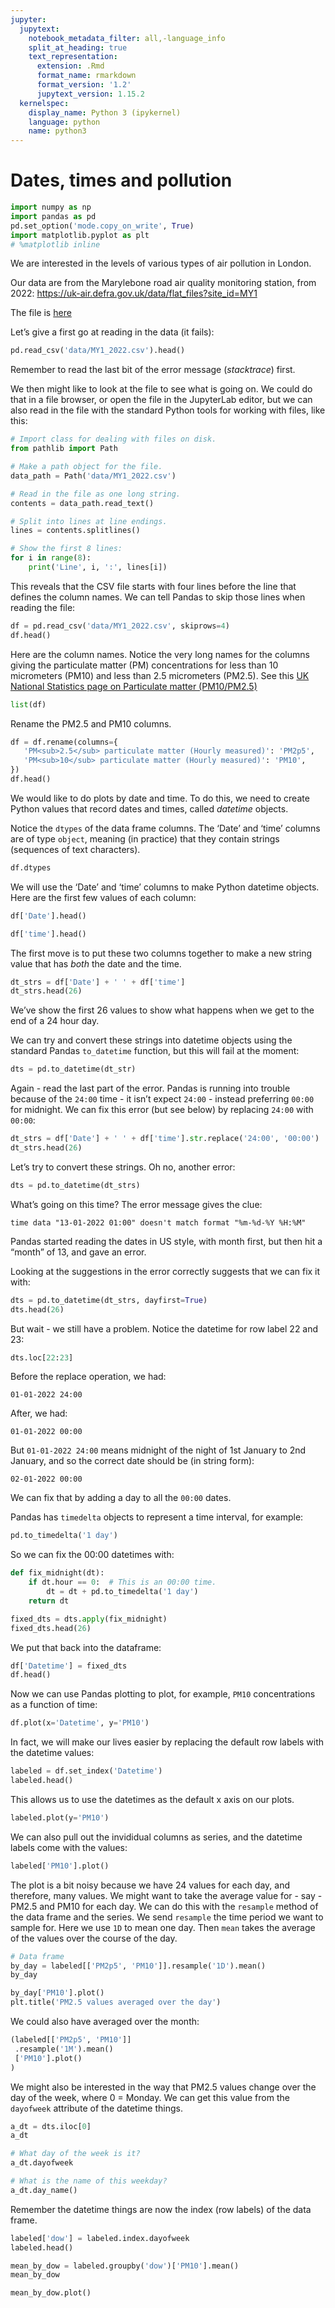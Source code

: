```yaml
---
jupyter:
  jupytext:
    notebook_metadata_filter: all,-language_info
    split_at_heading: true
    text_representation:
      extension: .Rmd
      format_name: rmarkdown
      format_version: '1.2'
      jupytext_version: 1.15.2
  kernelspec:
    display_name: Python 3 (ipykernel)
    language: python
    name: python3
---
```


# Dates, times and pollution

```python
import numpy as np
import pandas as pd
pd.set_option('mode.copy_on_write', True)
import matplotlib.pyplot as plt
# %matplotlib inline
```

We are interested in the levels of various types of air pollution in London.

Our data are from the Marylebone road air quality monitoring station, from
2022: <https://uk-air.defra.gov.uk/data/flat_files?site_id=MY1>

The file is [here](./data/MY1_2022.csv)

Let's give a first go at reading in the data (it fails):

```python
pd.read_csv('data/MY1_2022.csv').head()
```

Remember to read the last bit of the error message (*stacktrace*) first.

We then might like to look at the file to see what is going on.  We could do
that in a file browser, or open the file in the JupyterLab editor, but we can
also read in the file with the standard Python tools for working with files,
like this:

```python
# Import class for dealing with files on disk.
from pathlib import Path

# Make a path object for the file.
data_path = Path('data/MY1_2022.csv')

# Read in the file as one long string.
contents = data_path.read_text()

# Split into lines at line endings.
lines = contents.splitlines()

# Show the first 8 lines:
for i in range(8):
    print('Line', i, ':', lines[i])
```

This reveals that the CSV file starts with four lines before the line that defines the column names.  We can tell Pandas to skip those lines when reading the file:

```python
df = pd.read_csv('data/MY1_2022.csv', skiprows=4)
df.head()
```

Here are the column names.  Notice the very long names for the columns giving
the particulate matter (PM) concentrations for less than 10 micrometers (PM10)
and less than 2.5 micrometers (PM2.5).  See this [UK National Statistics page
on Particulate matter
(PM10/PM2.5)]([https://www.gov.uk/government/statistics/air-quality-statistics/concentrations-of-particulate-matter-pm10-and-pm25)

```python
list(df)
```

Rename the PM2.5 and PM10 columns.

```python
df = df.rename(columns={
   'PM<sub>2.5</sub> particulate matter (Hourly measured)': 'PM2p5',
   'PM<sub>10</sub> particulate matter (Hourly measured)': 'PM10',
})
df.head()
```

We would like to do plots by date and time.  To do this, we need to create
Python values that record dates and times, called *datetime* objects.

Notice the `dtypes` of the data frame columns.  The 'Date' and 'time' columns
are of type `object`, meaning (in practice) that they contain strings
(sequences of text characters).

```python
df.dtypes
```

We will use the 'Date' and 'time' columns to make Python datetime objects.  Here are the first few values of each column:

```python
df['Date'].head()
```

```python
df['time'].head()
```

The first move is to put these two columns together to make a new string value
that has *both* the date and the time.


```python
dt_strs = df['Date'] + ' ' + df['time']
dt_strs.head(26)
```

We've show the first 26 values to show what happens when we get to the end of a 24 hour day.

We can try and convert these strings into datetime objects using the standard Pandas `to_datetime` function, but this will fail at the moment:

```python
dts = pd.to_datetime(dt_str)
```

Again - read the last part of the error.  Pandas is running into trouble because of the `24:00` time - it isn't expect `24:00` - instead preferring `00:00` for midnight.  We can fix this error (but see below) by replacing `24:00` with `00:00`:

```python
dt_strs = df['Date'] + ' ' + df['time'].str.replace('24:00', '00:00')
dt_strs.head(26)
```

Let's try to convert these strings.  Oh no, another error:

```python
dts = pd.to_datetime(dt_strs)
```

What's going on this time?  The error message gives the clue:

```
time data "13-01-2022 01:00" doesn't match format "%m-%d-%Y %H:%M"
```

Pandas started reading the dates in US style, with month first, but then hit a "month" of 13, and gave an error.

Looking at the suggestions in the error correctly suggests that we can fix it with:

```python
dts = pd.to_datetime(dt_strs, dayfirst=True)
dts.head(26)
```

But wait - we still have a problem.  Notice the datetime for row label 22 and 23:

```python
dts.loc[22:23]
```

Before the replace operation, we had:

```
01-01-2022 24:00
```

After, we had:

```
01-01-2022 00:00
```

But `01-01-2022 24:00` means midnight of the night of 1st January to 2nd January, and so the correct date should be (in string form):

```
02-01-2022 00:00
```

We can fix that by adding a day to all the `00:00` dates.

Pandas has `timedelta` objects to represent a time interval, for example:

```python
pd.to_timedelta('1 day')
```

So we can fix the 00:00 datetimes with:

```python
def fix_midnight(dt):
    if dt.hour == 0:  # This is an 00:00 time.
        dt = dt + pd.to_timedelta('1 day')
    return dt

fixed_dts = dts.apply(fix_midnight)
fixed_dts.head(26)
```

We put that back into the dataframe:

```python
df['Datetime'] = fixed_dts
df.head()
```

Now we can use Pandas plotting to plot, for example, `PM10` concentrations as a function of time:

```python
df.plot(x='Datetime', y='PM10')
```

In fact, we will make our lives easier by replacing the default row labels with the datetime values:

```python
labeled = df.set_index('Datetime')
labeled.head()
```

This allows us to use the datetimes as the default x axis on our plots.

```python
labeled.plot(y='PM10')
```

We can also pull out the invididual columns as series, and the datetime labels come with the values:

```python
labeled['PM10'].plot()
```

The plot is a bit noisy because we have 24 values for each day, and therefore, many values.  We might want to take the average value for - say - PM2.5 and PM10 for each day.  We can do this with the `resample` method of the data frame and the series.  We send `resample` the time period we want to sample for.  Here we use `1D` to mean one day.  Then `mean` takes the average of the values over the course of the day.

```python
# Data frame
by_day = labeled[['PM2p5', 'PM10']].resample('1D').mean()
by_day
```

```python
by_day['PM10'].plot()
plt.title('PM2.5 values averaged over the day')
```

We could also have averaged over the month:

```python
(labeled[['PM2p5', 'PM10']]
 .resample('1M').mean()
 ['PM10'].plot()
)
```

We might also be interested in the way that PM2.5 values change over the day of the week, where 0 = Monday.  We can get this value from the `dayofweek` attribute of the datetime things.

```python
a_dt = dts.iloc[0]
a_dt
```

```python
# What day of the week is it?
a_dt.dayofweek
```

```python
# What is the name of this weekday?
a_dt.day_name()
```

Remember the datetime things are now the index (row labels) of the data frame.

```python
labeled['dow'] = labeled.index.dayofweek
labeled.head()
```

```python
mean_by_dow = labeled.groupby('dow')['PM10'].mean()
mean_by_dow
```

```python
mean_by_dow.plot()
```
